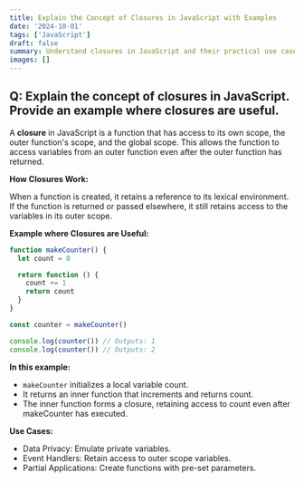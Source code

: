 ```yaml
---
title: Explain the Concept of Closures in JavaScript with Examples
date: '2024-10-01'
tags: ['JavaScript']
draft: false
summary: Understand closures in JavaScript and their practical use cases with examples.
images: []
---
```


## Q: Explain the concept of closures in JavaScript. Provide an example where closures are useful.

A **closure** in JavaScript is a function that has access to its own scope, the outer function's scope, and the global scope. This allows the function to access variables from an outer function even after the outer function has returned.

**How Closures Work:**

When a function is created, it retains a reference to its lexical environment. If the function is returned or passed elsewhere, it still retains access to the variables in its outer scope.

**Example where Closures are Useful:**

```javascript
function makeCounter() {
  let count = 0

  return function () {
    count += 1
    return count
  }
}

const counter = makeCounter()

console.log(counter()) // Outputs: 1
console.log(counter()) // Outputs: 2
```

**In this example:**

- `makeCounter` initializes a local variable count.
- It returns an inner function that increments and returns count.
- The inner function forms a closure, retaining access to count even after makeCounter has executed.

**Use Cases:**

- Data Privacy: Emulate private variables.
- Event Handlers: Retain access to outer scope variables.
- Partial Applications: Create functions with pre-set parameters.
